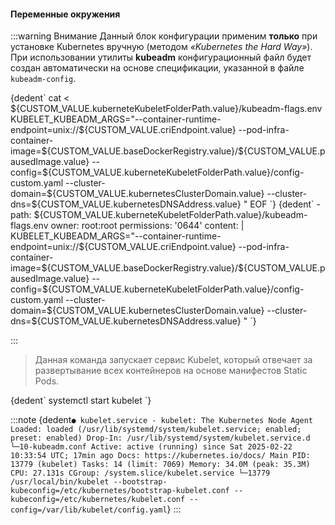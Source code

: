 
<h4>Переменные окружения</h4>

:::warning Внимание
Данный блок конфигурации применим **только** при установке Kubernetes вручную (методом _«Kubernetes the Hard Way»_). При использовании утилиты **kubeadm** конфигурационный файл будет создан автоматически на основе спецификации, указанной в файле `kubeadm-config`.

<Tabs groupId="install-type">

  <TabItem value='Bash'>
    <CodeBlock language="bash">
        {dedent`
          cat <<EOF > ${CUSTOM_VALUE.kuberneteKubeletFolderPath.value}/kubeadm-flags.env
          KUBELET_KUBEADM_ARGS="--container-runtime-endpoint=unix://${CUSTOM_VALUE.criEndpoint.value} --pod-infra-container-image=${CUSTOM_VALUE.baseDockerRegistry.value}/${CUSTOM_VALUE.pausedImage.value} --config=${CUSTOM_VALUE.kuberneteKubeletFolderPath.value}/config-custom.yaml --cluster-domain=${CUSTOM_VALUE.kubernetesClusterDomain.value} --cluster-dns=${CUSTOM_VALUE.kubernetesDNSAddress.value}
          "
          EOF
        `}
    </CodeBlock>
  </TabItem>

  <TabItem value='Cloud-init'>
      <CodeBlock language="bash">
        {dedent`
          - path: ${CUSTOM_VALUE.kuberneteKubeletFolderPath.value}/kubeadm-flags.env
            owner: root:root
            permissions: '0644'
            content: |
              KUBELET_KUBEADM_ARGS="--container-runtime-endpoint=unix://${CUSTOM_VALUE.criEndpoint.value} --pod-infra-container-image=${CUSTOM_VALUE.baseDockerRegistry.value}/${CUSTOM_VALUE.pausedImage.value} --config=${CUSTOM_VALUE.kuberneteKubeletFolderPath.value}/config-custom.yaml --cluster-domain=${CUSTOM_VALUE.kubernetesClusterDomain.value} --cluster-dns=${CUSTOM_VALUE.kubernetesDNSAddress.value}                "
        `}
      </CodeBlock>
  </TabItem>
</Tabs>

:::

> Данная команда запускает сервис Kubelet, который отвечает за развертывание всех контейнеров на основе манифестов Static Pods.

<CodeBlock language="bash">
    {dedent`
        systemctl start kubelet
    `}
</CodeBlock>

:::note
<CodeBlock language="bash">
    {dedent`
        ● kubelet.service - kubelet: The Kubernetes Node Agent
                Loaded: loaded (/usr/lib/systemd/system/kubelet.service; enabled; preset: enabled)
            Drop-In: /usr/lib/systemd/system/kubelet.service.d
                        └─10-kubeadm.conf
                Active: active (running) since Sat 2025-02-22 10:33:54 UTC; 17min ago
                Docs: https://kubernetes.io/docs/
            Main PID: 13779 (kubelet)
                Tasks: 14 (limit: 7069)
                Memory: 34.0M (peak: 35.3M)
                CPU: 27.131s
                CGroup: /system.slice/kubelet.service
                        └─13779 /usr/local/bin/kubelet --bootstrap-kubeconfig=/etc/kubernetes/bootstrap-kubelet.conf --kubeconfig=/etc/kubernetes/kubelet.conf --config=/var/lib/kubelet/config.yaml
    `}
</CodeBlock>
:::

